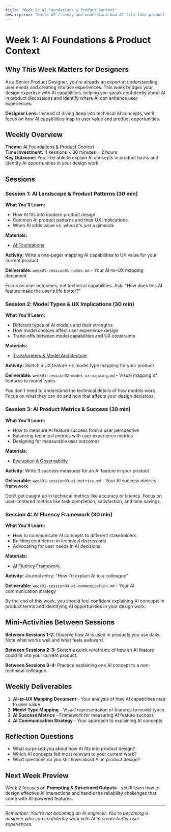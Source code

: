 ```yaml
---
title: "Week 1: AI Foundations & Product Context"
description: "Build AI fluency and understand how AI fits into product design workflows"
---
```


# Week 1: AI Foundations & Product Context

## Why This Week Matters for Designers

As a Senior Product Designer, you're already an expert at understanding user needs and creating intuitive experiences. This week bridges your design expertise with AI capabilities, helping you speak confidently about AI in product discussions and identify where AI can enhance user experiences.

**Designer Lens:** Instead of diving deep into technical AI concepts, we'll focus on how AI capabilities map to user value and product opportunities.

## Weekly Overview

**Theme:** AI Foundations & Product Context  
**Time Investment:** 4 sessions × 30 minutes = 2 hours  
**Key Outcome:** You'll be able to explain AI concepts in product terms and identify AI opportunities in your design work.

## Sessions

### Session 1: AI Landscape & Product Patterns (30 min)

**What You'll Learn:**
- How AI fits into modern product design
- Common AI product patterns and their UX implications
- When AI adds value vs. when it's just a gimmick

**Materials:**
- [AI Foundations](/modules/foundations/index)

**Activity:** Write a one-pager mapping AI capabilities to UX value for your current product

**Deliverable:** `week01-session01-notes.md` - Your AI-to-UX mapping document

<Tip>
Focus on user outcomes, not technical capabilities. Ask: "How does this AI feature make the user's life better?"
</Tip>

### Session 2: Model Types & UX Implications (30 min)

**What You'll Learn:**
- Different types of AI models and their strengths
- How model choices affect user experience design
- Trade-offs between model capabilities and UX constraints

**Materials:**
- [Transformers & Model Architecture](/modules/transformers/index)

**Activity:** Sketch a UX feature ↔ model type mapping for your product

**Deliverable:** `week01-session02-model-ux-mapping.md` - Visual mapping of features to model types

<Info>
You don't need to understand the technical details of how models work. Focus on what they can do and how that affects your design decisions.
</Info>

### Session 3: AI Product Metrics & Success (30 min)

**What You'll Learn:**
- How to measure AI feature success from a user perspective
- Balancing technical metrics with user experience metrics
- Designing for measurable user outcomes

**Materials:**
- [Evaluation & Observability](/modules/evaluation-observability/index)

**Activity:** Write 3 success measures for an AI feature in your product

**Deliverable:** `week01-session03-ai-metrics.md` - Your AI success metrics framework

<Warning>
Don't get caught up in technical metrics like accuracy or latency. Focus on user-centered metrics like task completion, satisfaction, and time savings.
</Warning>

### Session 4: AI Fluency Framework (30 min)

**What You'll Learn:**
- How to communicate AI concepts to different stakeholders
- Building confidence in technical discussions
- Advocating for user needs in AI decisions

**Materials:**
- [AI Fluency Framework](/modules/ai-fluency-framework/index)

**Activity:** Journal entry: "How I'd explain AI to a colleague"

**Deliverable:** `week01-session04-ai-communication.md` - Your AI communication strategy

<Check>
By the end of this week, you should feel confident explaining AI concepts in product terms and identifying AI opportunities in your design work.
</Check>

## Mini-Activities Between Sessions

**Between Sessions 1-2:** Observe how AI is used in products you use daily. Note what works well and what feels awkward.

**Between Sessions 2-3:** Sketch a quick wireframe of how an AI feature could fit into your current product.

**Between Sessions 3-4:** Practice explaining one AI concept to a non-technical colleague.

## Weekly Deliverables

1. **AI-to-UX Mapping Document** - Your analysis of how AI capabilities map to user value
2. **Model Type Mapping** - Visual representation of features to model types
3. **AI Success Metrics** - Framework for measuring AI feature success
4. **AI Communication Strategy** - Your approach to explaining AI concepts

## Reflection Questions

- What surprised you about how AI fits into product design?
- Which AI concepts felt most relevant to your current work?
- What questions do you still have about AI in product design?

## Next Week Preview

Week 2 focuses on **Prompting & Structured Outputs** - you'll learn how to design effective AI interactions and handle the reliability challenges that come with AI-powered features.

---

*Remember: You're not becoming an AI engineer. You're becoming a designer who can confidently work with AI to create better user experiences.*

